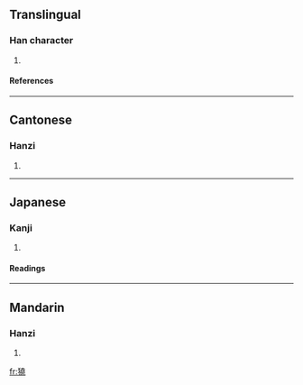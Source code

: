 ==Translingual==
===Han character===
{{Han char|rn=94|rad=犬|as=12|sn=15|four=4421<sub>1</sub>|canj=大竹土土山 (KHGGU)}}
# {{defn|Han|sort=犬12}}
====References====
{{Han ref|kx=0718.270|dkj=20690|dj=1130.050|hdz=21367.080|uh=735F|ud=29535|bh=E678|bd=59000}}

----
==Cantonese==
===Hanzi===
{{yue-hanzi|jyut=|y=hiu3}}
# {{defn|Cantonese}}

----
==Japanese==
===Kanji===
{{ja-kanji|grade=|rs=犬12}}
# {{defn|Japanese}} 
====Readings====
{{ja-readings|on=[[ぎょう]] (gyō), [[ごう]] (gō), [[きょう]] (kyō)|kun=}}

----
==Mandarin==
===Hanzi===
{{cmn-hanzi|pin=[[yào]] (yao4)|wg=yao<sup>4</sup>}}
# {{defn|Mandarin}}

[[fr:獟]]